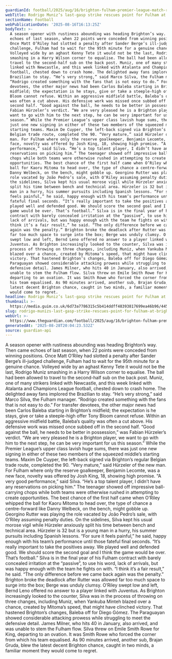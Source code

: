 ```yaml
---
guardianId: football/2025/aug/16/brighton-fulham-premier-league-match-report
webTitle: Rodrigo Muniz’s last-gasp strike rescues point for Fulham at Brighton
sectionName: Football
webPublicationDate: '2025-08-16T16:13:25Z'
bodyText: >-
  A season opener with rustiness abounding was heading Brighton’s way. Then came
  echoes of last season, when 22 points were conceded from winning positions.
  Once Matt O’Riley had slotted a penalty after Sander Berge’s ill-judged
  challenge, Fulham had to wait for the 95th minute for a genuine chance.
  Volleyed wide by an aghast Kenny Tete it would not be the last, Rodrigo Muniz
  smashing in a Harry Wilson corner to equalise. The ball had been allowed to
  travel to the second-half sub on the back post. Muniz, one of many strikers
  linked with Newcastle, and this week linked with Atalanta and Champions League
  football, chested down to crash home. The delighted away fans implored the
  Brazilian to stay. “He’s very strong,” said Marco Silva, the Fulham manager.
  “Rodrigo created something with the fans that is not easy to do.” For transfer
  devotees, the other major news had been Carlos Baleba starting in Brighton’s
  midfield; the expectation is he stays, give or take a steeple-high offer Tony
  Bloom cannot refuse. Within an aggressive midfield battle, Baleba’s quality
  was often a cut above. His defensive work was missed once subbed off in the
  second half. “Good against the ball, he needs to be better in possession,” was
  Fabian Hürzeler’s verdict. “We are very pleased he is a Brighton player, we
  want to go with him to the next step, he can be very important for us this
  season.” While the Premier League’s upper class lavish huge sums, there was
  just one new signing in either of these two members of the squeezed middle’s
  starting teams. Maxim De Cuyper, the left-back signed via Brighton’s regular
  Belgian trade route, completed the 90. “Very mature,” said Hürzeler of the new
  man. For Fulham where only the reserve goalkeeper, Benjamin Lecomte, was a new
  face, novelty was offered by Josh King, 18, showing high promise. “A very good
  performance,” said Silva. “He’s a top talent player, I didn’t have any
  reservations on picking him.” The teenager showed off impressive ball-carrying
  chops while both teams were otherwise rushed in attempting to create
  opportunities. The best chance of the first half came when O’Riley whipped the
  ball for Kaoru Mitoma to head over, the type of chance a centre-forward like
  Danny Welbeck, on the bench, might gobble up. Georgino Rutter was playing the
  role vacated by João Pedro’s sale, with O’Riley assuming penalty duties. On
  the sidelines, Silva kept his usual morose vigil while Hürzeler anxiously
  split his time between bench and technical area. Hürzeler is 32 but is a young
  man in a hurry, his summer pursuits including Spanish lessons. “For sure it
  feels painful,” he said, happy enough with his team’s performance until those
  fateful final seconds. “It’s really important to take the positives away. We
  played well and defended good. We should score the second goal and I think the
  game would be over. That’s football.” Silva is in the final year of his Fulham
  contract with barely concealed irritation at the “passive”, to use his word,
  lack of arrivals, but was happy enough with the team he fights on with. “I
  think it’s a fair result,” he said. “The only difference before we came back
  again was the penalty.” Brighton broke the deadlock after Rutter was allowed
  far too much space to surge into the box; Berge was unduly clumsy. O’Riley
  swept low and left, Bernd Leno offered no answer to a player linked with
  Juventus. As Brighton increasingly looked to the counter, Silva was in the
  process of throwing on three changes, including Muniz, when Yankuba Minteh
  blazed over a chance, created by Mitoma’s speed, that might have clinched
  victory. That hastened Brighton’s changes, Baleba off for Diego Gómez. The
  Paraguayan showed considerable attacking prowess while struggling to meet the
  defensive detail. James Milner, who hits 40 in January, also arrived, and was
  unable to stem the Fulham flow. Silva threw on Emile Smith Rowe for King,
  departing to an ovation. It was Smith Rowe who forced the corner from which
  his team equalised. As 90 minutes arrived, another sub, Brajan Gruda, blew the
  latest decent Brighton chance, caught in two minds, a familiar moment they
  would come to regret.
headline: Rodrigo Muniz’s last-gasp strike rescues point for Fulham at Brighton
thumbnail: >-
  https://media.guim.co.uk/6d73a7786315c5b414ddff48393817699ea46b96/445_0_3911_3129/500.jpg
slug: rodrigo-munizs-last-gasp-strike-rescues-point-for-fulham-at-brighton
webUrl: >-
  https://www.theguardian.com/football/2025/aug/16/brighton-fulham-premier-league-match-report
generatedAt: '2025-08-28T20:04:23.532Z'
source: guardian-api
---
```

A season opener with rustiness abounding was heading Brighton’s way. Then came echoes of last season, when 22 points were conceded from winning positions. Once Matt O’Riley had slotted a penalty after Sander Berge’s ill-judged challenge, Fulham had to wait for the 95th minute for a genuine chance. Volleyed wide by an aghast Kenny Tete it would not be the last, Rodrigo Muniz smashing in a Harry Wilson corner to equalise. The ball had been allowed to travel to the second-half sub on the back post. Muniz, one of many strikers linked with Newcastle, and this week linked with Atalanta and Champions League football, chested down to crash home. The delighted away fans implored the Brazilian to stay. “He’s very strong,” said Marco Silva, the Fulham manager. “Rodrigo created something with the fans that is not easy to do.” For transfer devotees, the other major news had been Carlos Baleba starting in Brighton’s midfield; the expectation is he stays, give or take a steeple-high offer Tony Bloom cannot refuse. Within an aggressive midfield battle, Baleba’s quality was often a cut above. His defensive work was missed once subbed off in the second half. “Good against the ball, he needs to be better in possession,” was Fabian Hürzeler’s verdict. “We are very pleased he is a Brighton player, we want to go with him to the next step, he can be very important for us this season.” While the Premier League’s upper class lavish huge sums, there was just one new signing in either of these two members of the squeezed middle’s starting teams. Maxim De Cuyper, the left-back signed via Brighton’s regular Belgian trade route, completed the 90. “Very mature,” said Hürzeler of the new man. For Fulham where only the reserve goalkeeper, Benjamin Lecomte, was a new face, novelty was offered by Josh King, 18, showing high promise. “A very good performance,” said Silva. “He’s a top talent player, I didn’t have any reservations on picking him.” The teenager showed off impressive ball-carrying chops while both teams were otherwise rushed in attempting to create opportunities. The best chance of the first half came when O’Riley whipped the ball for Kaoru Mitoma to head over, the type of chance a centre-forward like Danny Welbeck, on the bench, might gobble up. Georgino Rutter was playing the role vacated by João Pedro’s sale, with O’Riley assuming penalty duties. On the sidelines, Silva kept his usual morose vigil while Hürzeler anxiously split his time between bench and technical area. Hürzeler is 32 but is a young man in a hurry, his summer pursuits including Spanish lessons. “For sure it feels painful,” he said, happy enough with his team’s performance until those fateful final seconds. “It’s really important to take the positives away. We played well and defended good. We should score the second goal and I think the game would be over. That’s football.” Silva is in the final year of his Fulham contract with barely concealed irritation at the “passive”, to use his word, lack of arrivals, but was happy enough with the team he fights on with. “I think it’s a fair result,” he said. “The only difference before we came back again was the penalty.” Brighton broke the deadlock after Rutter was allowed far too much space to surge into the box; Berge was unduly clumsy. O’Riley swept low and left, Bernd Leno offered no answer to a player linked with Juventus. As Brighton increasingly looked to the counter, Silva was in the process of throwing on three changes, including Muniz, when Yankuba Minteh blazed over a chance, created by Mitoma’s speed, that might have clinched victory. That hastened Brighton’s changes, Baleba off for Diego Gómez. The Paraguayan showed considerable attacking prowess while struggling to meet the defensive detail. James Milner, who hits 40 in January, also arrived, and was unable to stem the Fulham flow. Silva threw on Emile Smith Rowe for King, departing to an ovation. It was Smith Rowe who forced the corner from which his team equalised. As 90 minutes arrived, another sub, Brajan Gruda, blew the latest decent Brighton chance, caught in two minds, a familiar moment they would come to regret.
